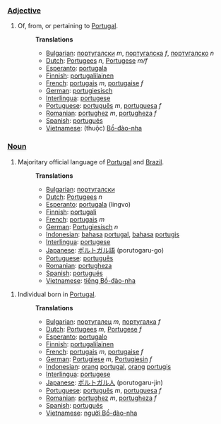 ===[[Adjective]]===
#Of, from, or pertaining to [[w:Portugal|Portugal]].
#:'''Translations'''
#:*[[Bulgarian]]: [[португалски]] ''m'', [[португалска]] ''f'', [[португалско]] ''n''
#:*[[Dutch]]: [[Portugees]] ''n'', [[Portugese]] ''m/f''
#:*[[Esperanto]]: [[portugala]]
#:*[[Finnish]]: [[portugalilainen]]
#:*[[French]]: [[portugais]] ''m'', [[portugaise]] ''f''
#:*[[German]]: [[portugiesisch]]
#:*[[Interlingua]]: [[portugese]]
#:*[[Portuguese]]: [[português]] ''m'', [[portuguesa]] ''f''
#:*[[Romanian]]: [[portughez]] ''m'', [[portugheza]] ''f''
#:*[[Spanish]]: [[portugués]]
#:*[[Vietnamese]]: (thuộc) [[Bồ-đào-nha]]

===[[Noun]]===
#Majoritary official language of [[w:Portugal|Portugal]] and [[w:Brazil|Brazil]].
#:'''Translations'''
#:*[[Bulgarian]]: [[португалски]]
#:*[[Dutch]]: [[Portugees]] ''n''
#:*[[Esperanto]]: [[portugala]] (lingvo)
#:*[[Finnish]]: [[portugali]]
#:*[[French]]: [[portugais]] ''m''
#:*[[German]]: [[Portugiesisch]] ''n''
#:*[[Indonesian]]: [[bahasa]] [[portugal]], [[bahasa]] [[portugis]]
#:*[[Interlingua]]: [[portugese]]
#:*[[Japanese]]: [[ポルトガル語]] (porutogaru-go)
#:*[[Portuguese]]: [[português]]
#:*[[Romanian]]: [[portugheza]]
#:*[[Spanish]]: [[portugués]]
#:*[[Vietnamese]]: [[tiếng Bồ-đào-nha]]

#Individual born in [[w:Portugal|Portugal]].
#:'''Translations'''
#:*[[Bulgarian]]: [[португалец]] ''m'', [[португалка]] ''f''
#:*[[Dutch]]: [[Portugees]] ''m'', [[Portugese]] ''f''
#:*[[Esperanto]]: [[portugalo]]
#:*[[Finnish]]: [[portugalilainen]]
#:*[[French]]: [[portugais]] ''m'', [[portugaise]] ''f''
#:*[[German]]: [[Portugiese]] ''m'', [[Portugiesin]] ''f''
#:*[[Indonesian]]: [[orang]] [[portugal]], [[orang]] [[portugis]]
#:*[[Interlingua]]: [[portugese]]
#:*[[Japanese]]: [[ポルトガル人]] (porutogaru-jin)
#:*[[Portuguese]]: [[português]] ''m'', [[portuguesa]] ''f''
#:*[[Romanian]]: [[portughez]] ''m'', [[portugheza]] ''f''
#:*[[Spanish]]: [[portugués]]
#:*[[Vietnamese]]: [[người Bồ-đào-nha]]